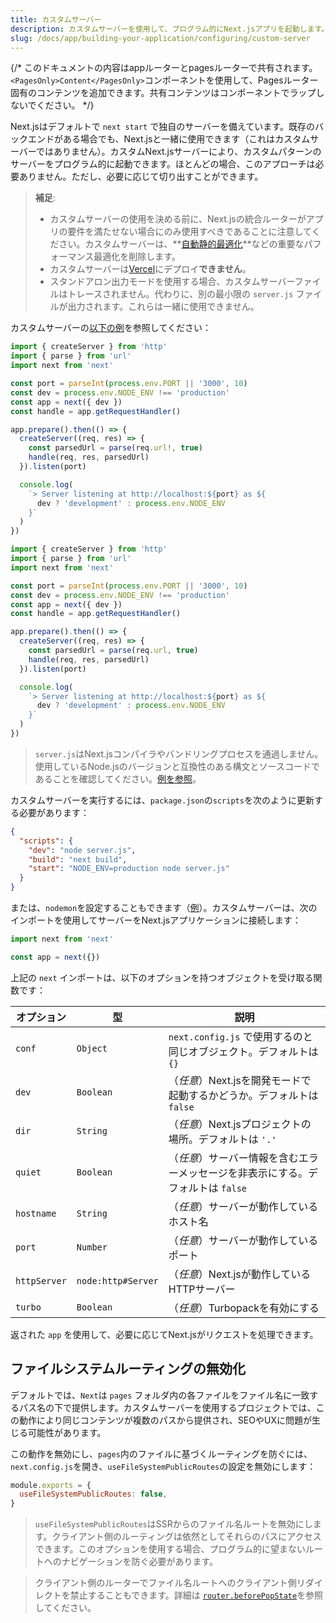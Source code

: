 ```yaml
---
title: カスタムサーバー
description: カスタムサーバーを使用して、プログラム的にNext.jsアプリを起動します。
slug: /docs/app/building-your-application/configuring/custom-server
---
```


{/* このドキュメントの内容はappルーターとpagesルーターで共有されます。`<PagesOnly>Content</PagesOnly>`コンポーネントを使用して、Pagesルーター固有のコンテンツを追加できます。共有コンテンツはコンポーネントでラップしないでください。 */}

Next.jsはデフォルトで `next start` で独自のサーバーを備えています。既存のバックエンドがある場合でも、Next.jsと一緒に使用できます（これはカスタムサーバーではありません）。カスタムNext.jsサーバーにより、カスタムパターンのサーバーをプログラム的に起動できます。ほとんどの場合、このアプローチは必要ありません。ただし、必要に応じて切り出すことができます。

> **補足**:
>
> - カスタムサーバーの使用を決める前に、Next.jsの統合ルーターがアプリの要件を満たせない場合にのみ使用すべきであることに注意してください。カスタムサーバーは、**[自動静的最適化](/docs/pages/building-your-application/rendering/automatic-static-optimization)**などの重要なパフォーマンス最適化を削除します。
> - カスタムサーバーは[Vercel](https://vercel.com/frameworks/nextjs)にデプロイ**できません**。
> - スタンドアロン出力モードを使用する場合、カスタムサーバーファイルはトレースされません。代わりに、別の最小限の `server.js` ファイルが出力されます。これらは一緒に使用できません。

カスタムサーバーの[以下の例](https://github.com/vercel/next.js/tree/canary/examples/custom-server)を参照してください：

```ts filename="server.ts" switcher
import { createServer } from 'http'
import { parse } from 'url'
import next from 'next'

const port = parseInt(process.env.PORT || '3000', 10)
const dev = process.env.NODE_ENV !== 'production'
const app = next({ dev })
const handle = app.getRequestHandler()

app.prepare().then(() => {
  createServer((req, res) => {
    const parsedUrl = parse(req.url!, true)
    handle(req, res, parsedUrl)
  }).listen(port)

  console.log(
    `> Server listening at http://localhost:${port} as ${
      dev ? 'development' : process.env.NODE_ENV
    }`
  )
})
```

```js filename="server.js" switcher
import { createServer } from 'http'
import { parse } from 'url'
import next from 'next'

const port = parseInt(process.env.PORT || '3000', 10)
const dev = process.env.NODE_ENV !== 'production'
const app = next({ dev })
const handle = app.getRequestHandler()

app.prepare().then(() => {
  createServer((req, res) => {
    const parsedUrl = parse(req.url, true)
    handle(req, res, parsedUrl)
  }).listen(port)

  console.log(
    `> Server listening at http://localhost:${port} as ${
      dev ? 'development' : process.env.NODE_ENV
    }`
  )
})
```

> `server.js`はNext.jsコンパイラやバンドリングプロセスを通過しません。使用しているNode.jsのバージョンと互換性のある構文とソースコードであることを確認してください。[例を参照](https://github.com/vercel/next.js/tree/canary/examples/custom-server)。

カスタムサーバーを実行するには、`package.json`の`scripts`を次のように更新する必要があります：

```json filename="package.json"
{
  "scripts": {
    "dev": "node server.js",
    "build": "next build",
    "start": "NODE_ENV=production node server.js"
  }
}
```

または、`nodemon`を設定することもできます（[例](https://github.com/vercel/next.js/tree/canary/examples/custom-server)）。カスタムサーバーは、次のインポートを使用してサーバーをNext.jsアプリケーションに接続します：

```js
import next from 'next'

const app = next({})
```
上記の `next` インポートは、以下のオプションを持つオブジェクトを受け取る関数です：

| オプション     | 型                  | 説明                                                                             |
| ------------ | ------------------ | -------------------------------------------------------------------------------- |
| `conf`       | `Object`           | `next.config.js` で使用するのと同じオブジェクト。デフォルトは `{}`                        |
| `dev`        | `Boolean`          | （_任意_）Next.jsを開発モードで起動するかどうか。デフォルトは `false`                      |
| `dir`        | `String`           | （_任意_）Next.jsプロジェクトの場所。デフォルトは `'.'`                                  |
| `quiet`      | `Boolean`          | （_任意_）サーバー情報を含むエラーメッセージを非表示にする。デフォルトは `false`              |
| `hostname`   | `String`           | （_任意_）サーバーが動作しているホスト名                                                |
| `port`       | `Number`           | （_任意_）サーバーが動作しているポート                                                  |
| `httpServer` | `node:http#Server` | （_任意_）Next.jsが動作しているHTTPサーバー                                           |
| `turbo`      | `Boolean`          | （_任意_）Turbopackを有効にする                                                     |

返された `app` を使用して、必要に応じてNext.jsがリクエストを処理できます。

<PagesOnly>

## ファイルシステムルーティングの無効化

デフォルトでは、`Next`は `pages` フォルダ内の各ファイルをファイル名に一致するパス名の下で提供します。カスタムサーバーを使用するプロジェクトでは、この動作により同じコンテンツが複数のパスから提供され、SEOやUXに問題が生じる可能性があります。

この動作を無効にし、`pages`内のファイルに基づくルーティングを防ぐには、`next.config.js`を開き、`useFileSystemPublicRoutes`の設定を無効にします：

```js filename="next.config.js"
module.exports = {
  useFileSystemPublicRoutes: false,
}
```

> `useFileSystemPublicRoutes`はSSRからのファイル名ルートを無効にします。クライアント側のルーティングは依然としてそれらのパスにアクセスできます。このオプションを使用する場合、プログラム的に望まないルートへのナビゲーションを防ぐ必要があります。

> クライアント側のルーターでファイル名ルートへのクライアント側リダイレクトを禁止することもできます。詳細は [`router.beforePopState`](/docs/pages/api-reference/functions/use-router#routerbeforepopstate)を参照してください。

</PagesOnly>
